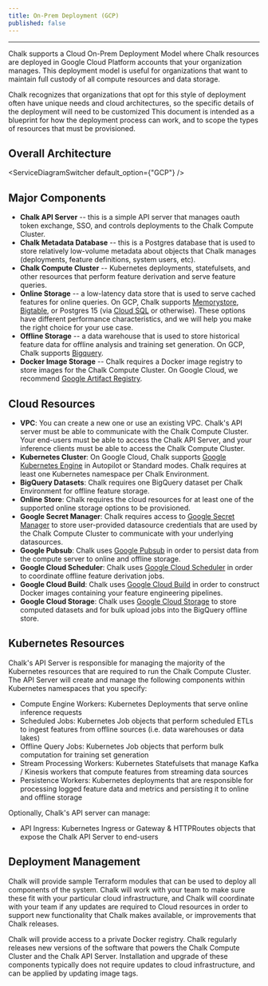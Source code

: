 ```yaml
---
title: On-Prem Deployment (GCP)
published: false
---
```



---


Chalk supports a Cloud On-Prem Deployment Model where Chalk resources are deployed in Google Cloud Platform accounts
that your organization manages. This deployment model is useful for organizations that want to
maintain full custody of all compute resources and data storage.

Chalk recognizes that organizations that opt for this style of deployment often have unique
needs and cloud architectures, so the specific details of the deployment will need to be customized
This document is intended as a blueprint for how the deployment process can work, and to scope the types of
resources that must be provisioned.

## Overall Architecture

<ServiceDiagramSwitcher default_option={"GCP"} />

## Major Components

- **Chalk API Server** -- this is a simple API server that manages oauth token exchange, SSO, and controls deployments to the Chalk Compute Cluster.
- **Chalk Metadata Database** -- this is a Postgres database that is used to store relatively low-volume metadata about objects that Chalk manages (deployments, feature definitions, system users, etc).
- **Chalk Compute Cluster** -- Kubernetes deployments, statefulsets, and other resources that perform feature derivation and serve feature queries.
- **Online Storage** -- a low-latency data store that is used to serve cached features for online queries. On GCP, Chalk supports [Memorystore](https://cloud.google.com/memorystore), [Bigtable](https://cloud.google.com/bigtable), or Postgres 15 (via [Cloud SQL](https://cloud.google.com/sql/docs/postgres) or otherwise). These options have different performance characteristics, and we will help you make the right choice for your use case.
- **Offline Storage** -- a data warehouse that is used to store historical feature data for offline analysis and training set generation. On GCP, Chalk supports [Bigquery](https://cloud.google.com/bigquery).
- **Docker Image Storage** -- Chalk requires a Docker image registry to store images for the Chalk Compute Cluster. On Google Cloud, we recommend [Google Artifact Registry](https://cloud.google.com/artifact-registry).

## Cloud Resources

- **VPC**: You can create a new one or use an existing VPC. Chalk's API server must be able to communicate with the Chalk Compute Cluster. Your end-users must be able to access the Chalk API Server, and your inference clients must be able to access the Chalk Compute Cluster.
- **Kubernetes Cluster**: On Google Cloud, Chalk supports [Google Kubernetes Engine](https://cloud.google.com/kubernetes-engine) in Autopilot or Standard modes. Chalk requires at least one Kubernetes namespace per Chalk Environment.
- **BigQuery Datasets**: Chalk requires one BigQuery dataset per Chalk Environment for offline feature storage.
- **Online Store**: Chalk requires the cloud resources for at least one of the supported online storage options to be provisioned.
- **Google Secret Manager**: Chalk requires access to [Google Secret Manager](https://cloud.google.com/secret-manager) to store user-provided datasource credentials that are used by the Chalk Compute Cluster to communicate with your underlying datasources.
- **Google Pubsub**: Chalk uses [Google Pubsub](https://cloud.google.com/pubsub) in order to persist data from the compute server to online and offline storage.
- **Google Cloud Scheduler**: Chalk uses [Google Cloud Scheduler](https://cloud.google.com/scheduler) in order to coordinate offline feature derivation jobs.
- **Google Cloud Build**: Chalk uses [Google Cloud Build](https://cloud.google.com/build) in order to construct Docker images containing your feature engineering pipelines.
- **Google Cloud Storage**: Chalk uses [Google Cloud Storage](https://cloud.google.com/storage) to store computed datasets and for bulk upload jobs into the BigQuery offline store.

## Kubernetes Resources

Chalk's API Server is responsible for managing the majority of the Kubernetes resources that are required to run the Chalk Compute Cluster. The API Server will create and manage the following components within Kubernetes namespaces that you specify:

- Compute Engine Workers: Kubernetes Deployments that serve online inference requests
- Scheduled Jobs: Kubernetes Job objects that perform scheduled ETLs to ingest features from offline sources (i.e. data warehouses or data lakes)
- Offline Query Jobs: Kubernetes Job objects that perform bulk computation for training set generation
- Stream Processing Workers: Kubernetes Statefulsets that manage Kafka / Kinesis workers that compute features from streaming data sources
- Persistence Workers: Kubernetes deployments that are responsible for processing logged feature data and metrics and persisting it to online and offline storage

Optionally, Chalk's API server can manage:

- API Ingress: Kubernetes Ingress or Gateway & HTTPRoutes objects that expose the Chalk API Server to end-users

## Deployment Management

Chalk will provide sample Terraform modules that can be used to deploy all components of the system. Chalk will work with your
team to make sure these fit with your particular cloud infrastructure, and Chalk will coordinate with your team
if any updates are required to Cloud resources in order to support new functionality that Chalk makes available,
or improvements that Chalk releases.

Chalk will provide access to a private Docker registry. Chalk regularly releases new versions of the software
that powers the Chalk Compute Cluster and the Chalk API Server. Installation and upgrade of these components typically
does not require updates to cloud infrastructure, and can be applied by updating image tags.